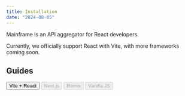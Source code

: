 ```yaml
---
title: Installation
date: "2024-08-05"
---
```


Mainframe is an API aggregator for React developers.

Currently, we officially support React with Vite, with more frameworks coming soon.

## Guides

<div className="grid grid-cols-2 gap-2 [&>a]:!no-underline">
  <Button variant="outline" asChild>
    <Link href="/guides/vite-react">Vite + React</Link>
  </Button>
  <Button variant="outline" disabled>
    Next.js
  </Button>
  <Button variant="outline" disabled>
    Remix
  </Button>
  <Button variant="outline" disabled>
    Vanilla JS
  </Button>
</div>
